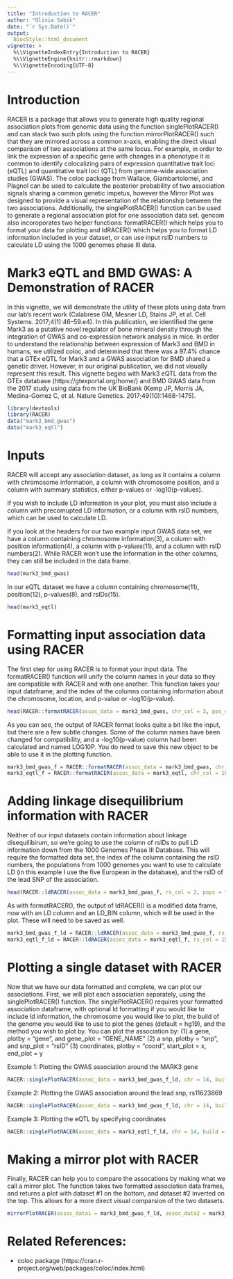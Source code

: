 ```yaml
---
title: "Introduction to RACER"
author: "Olivia Sabik"
date: "`r Sys.Date()`"
output:
  BiocStyle::html_document
vignette: >
  %\\VignetteIndexEntry{Introduction to RACER}
  %\\VignetteEngine{knitr::rmarkdown}
  %\\VignetteEncoding{UTF-8}
---
```


# Introduction
RACER is a package that allows you to generate high quality regional association plots from genomic data using the function singlePlotRACER() and can stack two such plots using the function mirrorPlotRACER() such that they are mirrored across a common x-axis, enabling the direct visual comparison of two associations at the same locus. For example, in order to link the expression of a specific gene with changes in a phenotype it is common to identify colocalizing pairs of expression quantitative trait loci (eQTL) and quantitative trait loci (QTL) from genome-wide association studies (GWAS). The coloc package from Wallace, Giambartolomei, and Plagnol can be used to calculate the posterior probability of two association signals sharing a common genetic impetus, however the Mirror Plot was designed to provide a visual representation of the relationship between the two associations. Additionally, the singlePlotRACER() function can be used to generate a regional association plot for one association data set. gencom also incoroporates two helper functions: formatRACER() which helps you to format your data for plotting and ldRACER() which helps you to format LD information included in your dataset, or can use input rsID numbers to calculate LD using the 1000 genomes phase III data. 

# Mark3 eQTL and BMD GWAS: A Demonstration of RACER 
In this vignette, we will demonstrate the utility of these plots using data from our lab's recent work (Calabrese GM, Mesner LD, Stains JP, et al. Cell Systems. 2017;4(1):46–59.e4). In this publication, we identified the gene Mark3 as a putative novel regulator of bone mineral density through the integration of GWAS and co-expression network analysis in mice. In order to understand the relationship between expression of Mark3 and BMD in humans, we utilized coloc, and determined that there was a 97.4% chance that a GTEx eQTL for Mark3 and a GWAS association for BMD shared a genetic driver. However, in our original publication, we did not visually represent this result. This vignette begins with Mark3 eQTL data from the GTEx database (https://gtexportal.org/home/) and BMD GWAS data from the 2017 study using data from the UK BioBank (Kemp JP, Morris JA, Medina-Gomez C, et al. Nature Genetics. 2017;49(10):1468-1475).

```r
library(devtools) 
library(RACER)
data("mark3_bmd_gwas")
data("mark3_eqtl")
```

# Inputs

RACER will accept any association dataset, as long as it contains a column with chromosome information, a column with chromosome position, and a column with summary statistics, either p-values or -log10(p-values). 

If you wish to include LD information in your plot, you must also include a column with precomupted LD information, or a column with rsID numbers, which can be used to calculate LD. 

If you look at the headers for our two example input GWAS data set, we have a column containing chromosome information(3), a column with position information(4), a column with p-values(11), and a column with rsID numbers(2). While RACER won't use the information in the other columns, they can still be included in the data frame.
```r
head(mark3_bmd_gwas)
```

In our eQTL dataset we have a column containing chromosome(11), position(12), p-values(8), and rsIDs(15). 
```r
head(mark3_eqtl)
```

# Formatting input association data using RACER

The first step for using RACER is to format your input data. The formatRACER() function will unify the column names in your data so they are compatible with RACER and with one another. This function takes your input dataframe, and the index of the columns containing information about the chromosome, location, and p-value or -log10(p-value). 

```r
head(RACER::formatRACER(assoc_data = mark3_bmd_gwas, chr_col = 3, pos_col = 4, p_col = 11))
```

As you can see, the output of RACER format looks quite a bit like the input, but there are a few subtle changes. Some of the column names have been changed for compatibility, and a -log10(p-value) column had been calculated and named LOG10P. You do need to save this new object to be able to use it in the plotting function. 

```r
mark3_bmd_gwas_f = RACER::formatRACER(assoc_data = mark3_bmd_gwas, chr_col = 3, pos_col = 4, p_col = 11)
mark3_eqtl_f = RACER::formatRACER(assoc_data = mark3_eqtl, chr_col = 10, pos_col = 11, p_col = 7)
```

# Adding linkage disequilibrium information with RACER

Neither of our input datasets contain information about linkage disequilibirum, so we're going to use the column of rsIDs to pull LD information down from the 1000 Genomes Phase III Database. This will require the formatted data set, the index of the column containing the rsID numbers, the populations from 1000 genomes you want to use to calculate LD (in this example I use the five European in the database), and the rsID of the lead SNP of the association. 

```r
head(RACER::ldRACER(assoc_data = mark3_bmd_gwas_f, rs_col = 2, pops = "EUR", lead_snp = "rs11623869"))
```

As with formatRACER(), the output of ldRACER() is a modified data frame, now with an LD column and an LD_BIN column, which will be used in the plot. These will need to be saved as well.

```r
mark3_bmd_gwas_f_ld = RACER::ldRACER(assoc_data = mark3_bmd_gwas_f, rs_col = 2, pops = "EUR", lead_snp = "rs11623869")
mark3_eqtl_f_ld = RACER::ldRACER(assoc_data = mark3_eqtl_f, rs_col = 15, pops = "EUR", lead_snp = "rs11623869")
```

# Plotting a single dataset with RACER

Now that we have our data formatted and complete, we can plot our associations. First, we will plot each association separately, using the singlePlotRACER() function. The singlePlotRACER() requires your formatted association dataframe, with optional ld formatting if you would like to include ld information, the chromosome you would like to plot, the build of the genome you would like to use to plot the genes (default = hg19), and the method you wish to plot by. You can plot the association by:
(1) a gene, plotby = "gene", and gene_plot = "GENE_NAME"
(2) a snp, plotby = "snp", and snp_plot = "rsID"
(3) coordinates, plotby = "coord", start_plot = x, end_plot = y

Example 1: Plotting the GWAS association around the MARK3 gene
```r
RACER::singlePlotRACER(assoc_data = mark3_bmd_gwas_f_ld, chr = 14, build = "hg19", plotby = "gene", gene_plot = "MARK3")
```

Example 2: Plotting the GWAS association around the lead snp, rs11623869
```r
RACER::singlePlotRACER(assoc_data = mark3_bmd_gwas_f_ld, chr = 14, build = "hg19", plotby = "snp", snp_plot = "rs11623869")
```

Example 3: Plotting the eQTL by specifying coordinates
```r
RACER::singlePlotRACER(assoc_data = mark3_eqtl_f_ld, chr = 14, build = "hg19", plotby = "coord", start_plot = 103500000, end_plot = 104500000)
```

# Making a mirror plot with RACER

Finally, RACER can help you to compare the assocations by making what we call a mirror plot. The function takes two formatted association data frames, and returns a plot with dataset #1 on the bottom, and dataset #2 inverted on the top. This allows for a more direct visual comparsion of the two datasets. 

```r
mirrorPlotRACER(assoc_data1 = mark3_bmd_gwas_f_ld, assoc_data2 = mark3_eqtl_f_ld, chr = 14, plotby = "gene", gene_plot = "MARK3")
```



# Related References:
- coloc package (https://cran.r-project.org/web/packages/coloc/index.html)
